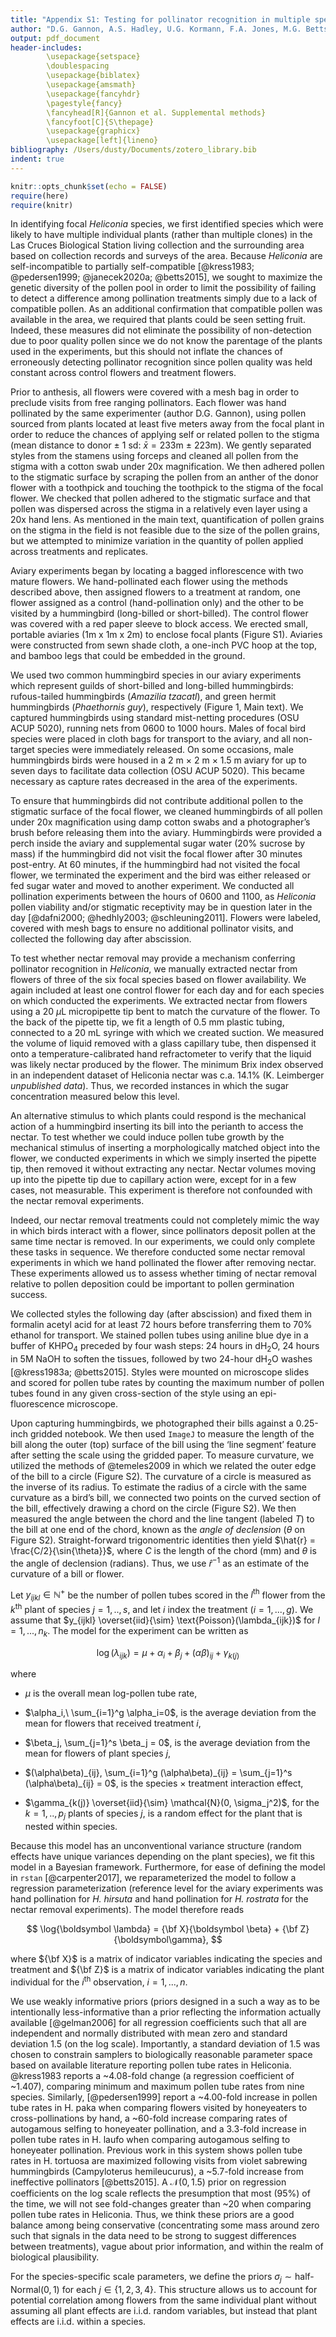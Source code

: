 ```yaml
---
title: "Appendix S1: Testing for pollinator recognition in multiple species of *Heliconia*"
author: "D.G. Gannon, A.S. Hadley, U.G. Kormann, F.A. Jones, M.G. Betts"
output: pdf_document
header-includes:
        \usepackage{setspace}
        \doublespacing
        \usepackage{biblatex}
        \usepackage{amsmath}
        \usepackage{fancyhdr}
        \pagestyle{fancy}
        \fancyhead[R]{Gannon et al. Supplemental methods}
        \fancyfoot[C]{S\thepage}
        \usepackage{graphicx}
        \usepackage[left]{lineno}
bibliography: /Users/dusty/Documents/zotero_library.bib
indent: true
---
```


```r
knitr::opts_chunk$set(echo = FALSE)
require(here)
require(knitr)
```
\linenumbers


\section{Supplemental methods}
 
\subsubsection{Aviary experiments}

In identifying focal *Heliconia* species, we first identified species which were likely to have multiple individual plants (rather than multiple clones) in the Las Cruces Biological Station living collection and the surrounding area based on collection records and surveys of the area. Because *Heliconia* are self-incompatible to partially self-compatible [@kress1983; @pedersen1999; @janecek2020a; @betts2015], we sought to maximize the genetic diversity of the pollen pool in order to limit the possibility of failing to detect a difference among pollination treatments simply due to a lack of compatible pollen. As an additional confirmation that compatible pollen was available in the area, we required that plants could be seen setting fruit. Indeed, these measures did not eliminate the possibility of non-detection due to poor quality pollen since we do not know the parentage of the plants used in the experiments, but this should not inflate the chances of erroneously detecting pollinator recognition since pollen quality was held constant across control flowers and treatment flowers. 

 Prior to anthesis, all flowers were covered with a mesh bag in order to preclude visits from free ranging pollinators. Each flower was hand pollinated by the same experimenter (author D.G. Gannon), using pollen sourced from plants located at least five meters away from the focal plant in order to reduce the chances of applying self or related pollen to the stigma (mean distance to donor $\pm$ 1 sd: $\bar x = 233$m $\pm$ 223m). We gently separated styles from the stamens using forceps and cleaned all pollen from the stigma with a cotton swab under 20x magnification. We then adhered  pollen to the stigmatic surface by scraping the pollen from an anther of the donor flower with a toothpick and touching the toothpick to the stigma of the focal flower. We checked that pollen adhered to the stigmatic surface and that pollen was dispersed across the stigma in a relatively even layer using a 20x hand lens. As mentioned in the main text, quantification of pollen grains on the stigma in the field is not feasible due to the size of the pollen grains, but we attempted to minimize variation in the quantity of pollen applied across treatments and replicates.

 Aviary experiments began by locating a bagged inflorescence with two mature flowers. We hand-pollinated each flower using the methods described above, then assigned flowers to a treatment at random, one flower assigned as a control (hand-pollination only) and the other to be visited by a hummingbird (long-billed or short-billed). The control flower was covered with a red paper sleeve to block access. We erected small, portable aviaries (1m x 1m x 2m) to enclose focal plants (Figure S1). Aviaries were constructed from sewn shade cloth, a one-inch PVC hoop at the top, and bamboo legs that could be embedded in the ground.  

We used two common hummingbird species in our aviary experiments which represent guilds of short-billed and long-billed hummingbirds: rufous-tailed hummingbirds (*Amazilia tzacatl*), and green hermit hummingbirds (*Phaethornis guy*), respectively (Figure 1, Main text). We captured hummingbirds using standard mist-netting procedures (OSU ACUP 5020), running nets from 0600 to 1000 hours. Males of focal bird species were placed in cloth bags for transport to the aviary, and all non-target species were immediately released. On some occasions, male hummingbirds birds were housed in a 2 m $\times$ 2 m $\times$ 1.5 m aviary for up to seven days to facilitate data collection (OSU ACUP 5020). This became necessary as capture rates decreased in the area of the experiments.

To ensure that hummingbirds did not contribute additional pollen to the stigmatic surface of the focal flower, we cleaned hummingbirds of all pollen under 20x magnification using damp cotton swabs and a photographer’s brush before releasing them into the aviary. Hummingbirds were provided a perch inside the aviary and supplemental sugar water (20% sucrose by mass) if the hummingbird did not visit the focal flower after 30 minutes post-entry. At 60 minutes, if the hummingbird had not visited the focal flower, we terminated the experiment and the bird was either released or fed sugar water and moved to another experiment. We conducted all pollination experiments between the hours of 0600 and 1100, as *Heliconia* pollen viability and/or stigmatic receptivity may be in question later in the day [@dafni2000; @hedhly2003; @schleuning2011]. Flowers were labeled, covered with mesh bags to ensure no additional pollinator visits, and collected the following day after abscission. 

\renewcommand{\thefigure}{S1}

\begin{figure}[h]
  \centering
  \includegraphics[width=3in, height=4in]{../Figures/figure_S1.png}
  \caption{Portable aviary assembled around a live inflorescence.}
\end{figure}

\subsubsection{Nectar removal experiments}

To test whether nectar removal may provide a mechanism conferring pollinator recognition in *Heliconia*, we manually extracted nectar from flowers of three of the six focal species based on flower availability. We again included at least one control flower for each day and for each species on which conducted the experiments. We extracted nectar from flowers using a 20 $\mu \text{L}$ micropipette tip bent to match the curvature of the flower. To the back of the pipette tip, we fit a length of 0.5 mm plastic tubing, connected to a 20 mL syringe with which we created suction. We measured the volume of liquid removed with a glass capillary tube, then dispensed it onto a temperature-calibrated hand refractometer to verify that the liquid was likely nectar produced by the flower. The minimum Brix index observed in an independent dataset of Heliconia nectar was c.a. 14.1\% (K. Leimberger *unpublished data*). Thus, we recorded instances in which the sugar concentration measured below this level.
	
An alternative stimulus to which plants could respond is the mechanical action of a hummingbird inserting its bill into the perianth to access the nectar. To test whether we could induce pollen tube growth by the mechanical stimulus of inserting a morphologically matched object into the flower, we conducted experiments in which we simply inserted the pipette tip, then removed it without extracting any nectar. Nectar volumes moving up into the pipette tip due to capillary action were, except for in a few cases, not measurable. This experiment is therefore not confounded with the nectar removal experiments. 
	
Indeed, our nectar removal treatments could not completely mimic the way in which birds interact with a flower, since pollinators deposit pollen at the same time nectar is removed. In our experiments, we could only complete these tasks in sequence. We therefore conducted some nectar removal experiments in which we hand pollinated the flower after removing nectar. These experiments allowed us to assess whether timing of nectar removal relative to pollen deposition could be important to pollen germination success. 

\subsubsection{Laboratory methods}

We collected styles the following day (after abscission) and fixed them in formalin acetyl acid for at least 72 hours before transferring them to 70% ethanol for transport. We stained pollen tubes using aniline blue dye in a buffer of $\text{KHPO}_4$ preceded by four wash steps: 24 hours in $\text{dH}_2\text{O}$, 24 hours in 5M NaOH to soften the tissues, followed by two 24-hour $\text{dH}_2\text{O}$ washes [@kress1983a; @betts2015]. Styles were mounted on microscope slides and scored for pollen tube rates by counting the maximum number of pollen tubes found in any given cross-section of the style using an epi-fluorescence microscope.

\subsubsection{Trait (mis)matching}

Upon capturing hummingbirds, we photographed their bills against a 0.25-inch gridded notebook. We then used `ImageJ` to measure the length of the bill along the outer (top) surface of the bill using the 'line segment' feature after setting the scale using the gridded paper. To measure curvature, we utilized the methods of @temeles2009 in which we related the outer edge of the bill to a circle (Figure S2). The curvature of a circle is measured as the inverse of its radius. To estimate the radius of a circle with the same curvature as a bird's bill, we connected two points on the curved section of the bill, effectively drawing a chord on the circle (Figure S2). We then measured the angle between the chord and the line tangent (labeled $T$) to the bill at one end of the chord, known as the *angle of declension* ($\theta$ on Figure S2). Straight-forward trigonomentric identities then yield $\hat{r} = \frac{C/2}{\sin{\theta}}$, where $C$ is the length of the chord (mm) and $\theta$ is the angle of declension (radians). Thus, we use $\hat{r}^{-1}$ as an estimate of the curvature of a bill or flower.

\renewcommand{\thefigure}{S2}

\begin{figure}[h]
  \centering
  \includegraphics[width=4in, height=3in]{../Figures/figure_S2_curvature.png}
  \caption{Relating the arc of the top of a bird's bill to a circle as in Temeles et al. (2009).}
\end{figure}


\subsubsection{Statistical methods}

 Let $y_{ijkl} \in \mathbb{N}^+$ be the number of pollen tubes scored in the $l^\text{th}$ flower from the $k^\text{th}$ plant of species $j=1,..,s$, and let $i$ index the treatment ($i=1,...,g$). We assume that $y_{ijkl} \overset{iid}{\sim} \text{Poisson}(\lambda_{ijk})$ for $l=1,...,n_k$. The model for the experiment can be written as
  
$$
\log(\lambda_{ijk}) = \mu + \alpha_i + \beta_j + (\alpha\beta)_{ij} + \gamma_{k(j)}
$$
  
where

* $\mu$ is the overall mean log-pollen tube rate,

* $\alpha_i,\ \sum_{i=1}^g \alpha_i=0$, is the average deviation from the mean for flowers that received treatment $i$,

* $\beta_j, \sum_{j=1}^s \beta_j = 0$, is the average deviation from the mean for flowers of plant species $j$,

* $(\alpha\beta)_{ij}, \sum_{i=1}^g (\alpha\beta)_{ij} = \sum_{j=1}^s (\alpha\beta)_{ij} = 0$, is the species $\times$ treatment interaction effect,

* $\gamma_{k(j)} \overset{iid}{\sim} \mathcal{N}(0, \sigma_j^2)$, for the $k=1,..,p_j$ plants of species $j$, is a random effect for the plant that is nested within species.

Because this model has an unconventional variance structure (random effects have unique variances depending on the plant species), we fit this model in a Bayesian framework. Furthermore, for ease of defining the model in `rstan` [@carpenter2017], we reparameterized the model to follow a regression parameterization (reference level for the aviary experiments was hand pollination for *H. hirsuta* and hand pollination for *H. rostrata* for the nectar removal experiments). The model therefore reads

$$
\log{\boldsymbol \lambda} = {\bf X}{\boldsymbol \beta} + {\bf Z}{\boldsymbol\gamma},
$$

where ${\bf X}$ is a matrix of indicator variables indicating the species and treatment and ${\bf Z}$ is a matrix of indicator variables indicating the plant individual for the $i^\text{th}$ observation, $i=1,...,n$.  

\subsubsection{Priors}

We use weakly informative priors (priors designed in a such a way as to be intentionally less-informative than a prior reflecting the information actually available [@gelman2006] for all regression coefficients such that all are independent and normally distributed with mean zero and standard deviation 1.5 (on the log scale). Importantly, a standard deviation of 1.5 was chosen to constrain samplers to biologically reasonable parameter space based on available literature reporting pollen tube rates in Heliconia. @kress1983 reports a ~4.08-fold change (a regression coefficient of ~1.407), comparing minimum and maximum pollen tube rates from nine species. Similarly, [@pedersen1999] report a ~4.00-fold increase in pollen tube rates in H. paka when comparing flowers visited by honeyeaters to cross-pollinations by hand, a ~60-fold increase comparing rates of autogamous selfing to honeyeater pollination, and a 3.3-fold increase in pollen tube rates in H. laufo when comparing autogamous selfing to honeyeater pollination. Previous work in this system shows pollen tube rates in H. tortuosa are maximized following visits from violet sabrewing hummingbirds (Campyloterus hemileucurus), a ~5.7-fold increase from ineffective pollinators [@betts2015]. A $\mathcal{N}(0, 1.5)$ prior on regression coefficients on the log scale reflects the presumption that most (95%) of the time, we will not see fold-changes greater than ~20 when comparing pollen tube rates in Heliconia. Thus, we think these priors are a good balance among being conservative (concentrating some mass around zero such that signals in the data need to be strong to suggest differences between treatments), vague about prior information, and within the realm of biological plausibility.

For the species-specific scale parameters, we define the priors $\sigma_j \sim \text{half-Normal}(0,1)$ for each $j \in \{1,2,3,4\}$. This structure allows us to account for potential correlation among flowers from the same individual plant without assuming all plant effects are i.i.d. random variables, but instead that plant effects are i.i.d. within a species.

\subsection{References}

